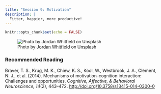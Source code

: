 ```yaml
---
title: "Session 9: Motivation"
description: |
  Fitter, happier, more productive!
---
```


```r
knitr::opts_chunk$set(echo = FALSE)
```

![<span>Photo by <a href="https://unsplash.com/@whitfieldjordan?utm_source=unsplash&amp;utm_medium=referral&amp;utm_content=creditCopyText">Jordan Whitfield</a> on <a href="https://unsplash.com/s/photos/motivation?utm_source=unsplash&amp;utm_medium=referral&amp;utm_content=creditCopyText">Unsplash</a></span>](photos/jordan-whitfield-sm3Ub_IJKQg-unsplash.jpg)

### Recommended Reading

Braver, T. S., Krug, M. K., Chiew, K. S., Kool, W., Westbrook, J. A., Clement, N. J., et al. (2014). Mechanisms of motivation-cognition interaction: Challenges and opportunities. *Cognitive, Affective, & Behavioral Neuroscience, 14*(2), 443–472. [http://doi.org/10.3758/s13415-014-0300-0](https://github.com/matarui/kogpsy/raw/main/docs/literature/Braver_2014_CABN.pdf)

